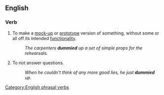 ==English==
===Verb===
{{en-verb|inf=to [[dummy]] [[up]]|dummies up|dummying up|dummied up}}

#To make a [[mock-up]] or [[prototype]] version of something, without some or all off its intended [[functionality]].
#: ''The carpenters '''dummied''' up a set of simple props for the rehearsals.''
#{{slang}} To not answer questions.
#: ''When he couldn't think of any more good lies, he just '''dummied''' up.''

[[Category:English phrasal verbs]]